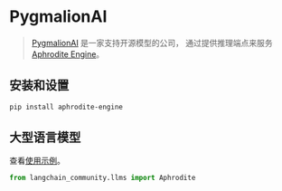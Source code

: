 # PygmalionAI

> [PygmalionAI](https://pygmalion.chat/) 是一家支持开源模型的公司，
> 通过提供推理端点来服务
> [Aphrodite Engine](https://github.com/PygmalionAI/aphrodite-engine)。


## 安装和设置


```bash
pip install aphrodite-engine
```

## 大型语言模型

查看[使用示例](/docs/integrations/llms/aphrodite)。

```python
from langchain_community.llms import Aphrodite
```

